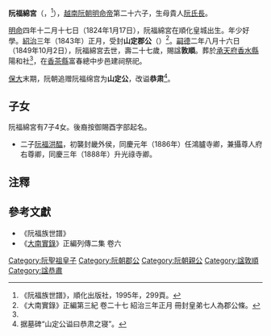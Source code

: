 '''阮福綿宮'''（{{vie|v='''Nguyễn Phúc Miên Cung'''|hn=阮福綿宮}}，{{bd|1824年|1月17日|1849年|10月2日|catIdx=R阮}}<ref name=shipu>《阮福族世譜》，順化出版社，1995年，299頁。</ref>），[[越南|越南]][[阮朝|阮朝]][[明命帝|明命帝]]第二十六子，生母貴人[[阮氏長|阮氏長]]。

[[明命|明命]]四年十二月十七日（1824年1月17日），阮福綿宮在順化皇城出生。年少好學。[[紹治|紹治]]三年（1843年）正月，受封'''山定郡公'''（{{vie|v=Sơn Định Quận Công|hn=山定郡公}}）<ref>《大南實錄》正編第三紀 卷二十七 紹治三年正月 冊封皇弟七人為郡公條。</ref>。[[嗣德|嗣德]]二年八月十六日（1849年10月2日），阮福綿宮去世，壽二十七歲，賜諡'''敦順'''。葬於[[承天府_(越南)|承天府]][[香水縣|香水縣]]陽和社<ref name=shipu/>，在[[香茶縣|香茶縣]]富春總中步邑建祠祭祀。

[[保大_(阮朝)|保大]]末期，阮朝追赠阮福绵宫为'''山定公'''，改谥'''恭肃'''<ref>据墓碑“山定公谥曰恭肃之寝”。</ref>。

==子女==
阮福綿宮有7子4女。後裔按御賜酉字部起名。
*二子[[阮福洪醖|阮福洪醖]]，初襲封畿外侯，同慶元年（1886年）任鴻臚寺卿，兼攝尊人府右尊卿，同慶三年（1888年）升光祿寺卿。

==注釋==
{{reflist}}

==參考文獻==
*《阮福族世譜》
*《[[大南實錄|大南實錄]]》正編列傳二集 卷六
{{阮聖祖子女}}
[[Category:阮聖祖皇子|Category:阮聖祖皇子]]
[[Category:阮朝郡公|Category:阮朝郡公]]
[[Category:阮朝親公|Category:阮朝親公]]
[[Category:諡敦順|Category:諡敦順]]
[[Category:諡恭肅|Category:諡恭肅]]